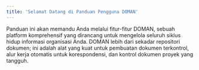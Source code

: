 ```yaml
---
title: 'Selamat Datang di Panduan Pengguna DOMAN'
---
```


Panduan ini akan memandu Anda melalui fitur-fitur DOMAN, sebuah platform komprehensif yang dirancang untuk mengelola seluruh siklus hidup informasi organisasi Anda. DOMAN lebih dari sekadar repositori dokumen; ini adalah alat yang kuat untuk pembuatan dokumen terkontrol, alur kerja otomatis untuk korespondensi, dan kontrol dokumen proyek yang tangguh.